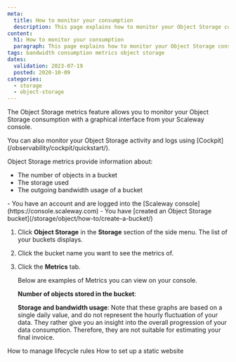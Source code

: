```yaml
---
meta:
  title: How to monitor your consumption
  description: This page explains how to monitor your Object Storage consumption with the Metrics feature.
content:
  h1: How to monitor your consumption
  paragraph: This page explains how to monitor your Object Storage consumption with the Metrics feature.
tags: bandwidth consumption metrics object storage 
dates:
  validation: 2023-07-19
  posted: 2020-10-09
categories:
  - storage
  - object-storage
---
```


The Object Storage metrics feature allows you to monitor your Object Storage consumption with a graphical interface from your Scaleway console.

<Message type="note">
  You can also monitor your Object Storage activity and logs using [Cockpit](/observability/cockpit/quickstart/).
</Message>

Object Storage metrics provide information about:
  - The number of objects in a bucket
  - The storage used
  - The outgoing bandwidth usage of a bucket

<Macro id="iam-requirements" />

<Message type="requirement">
  - You have an account and are logged into the [Scaleway console](https://console.scaleway.com)
  - You have [created an Object Storage bucket](/storage/object/how-to/create-a-bucket/)
</Message>

1. Click **Object Storage** in the **Storage** section of the side menu. The list of your buckets displays.
2. Click the bucket name you want to see the metrics of.
3. Click the **Metrics** tab.

    Below are examples of Metrics you can view on your console.

    **Number of objects stored in the bucket**:
    <Lightbox src="scaleway-metrics-number-of-objects.webp" alt="" />

    **Storage and bandwidth usage**:
    <Lightbox src="scaleway-metrics-storage-bandwidth.webp" alt="" />
    <Message type="important">
      Note that these graphs are based on a single daily value, and do not represent the hourly fluctuation of your data. They rather give you an insight into the overall progression of your data consumption. Therefore, they are not suitable for estimating your final invoice.
    </Message>


<Navigation title="See Also">
  <PreviousButton to="/storage/object/how-to/manage-lifecycle-rules/">How to manage lifecycle rules</PreviousButton>
  <NextButton to="/storage/object/how-to/use-bucket-website/">How to set up a static website</NextButton>
</Navigation>
